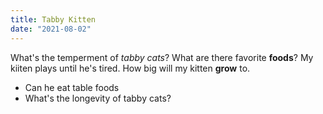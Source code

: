 ---
title: Tabby Kitten
date: "2021-08-02"
---

What's the temperment of *tabby cats*?
What are there favorite **foods**?
My kiiten plays until he's tired.
How big will my kitten **grow** to.

- Can he eat table foods
- What's the longevity of tabby cats?
